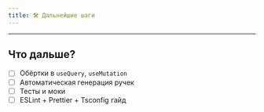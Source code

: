 ```yaml
---
title: 🛠 Дальнейшие шаги
---
```


---

## Что дальше?

- [ ] Обёртки в `useQuery`, `useMutation`
- [ ] Автоматическая генерация ручек
- [ ] Тесты и моки
- [ ] ESLint + Prettier + Tsconfig гайд
